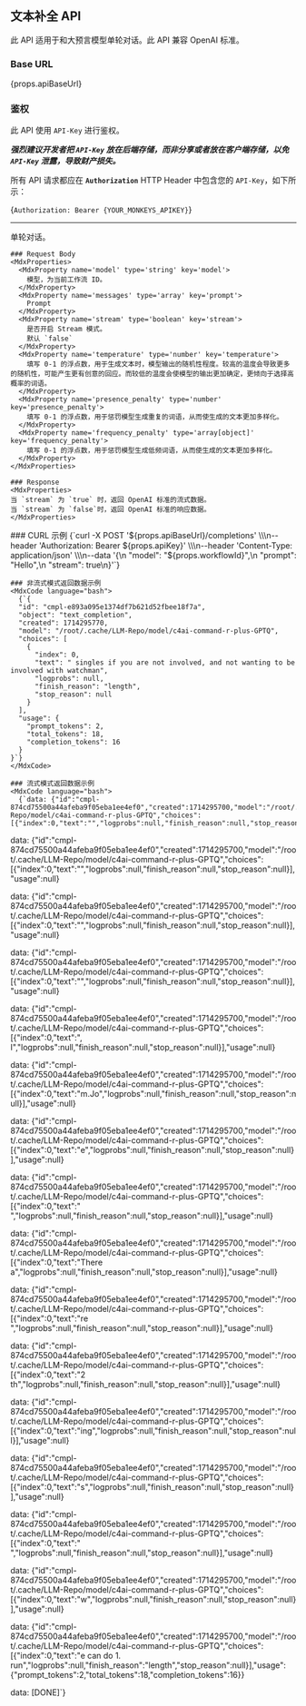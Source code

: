 
## 文本补全 API

此 API 适用于和大预言模型单轮对话。此 API 兼容 OpenAI 标准。

### Base URL

<MdxCode language="bash">{props.apiBaseUrl}</MdxCode>

### 鉴权

此 API 使用 `API-Key` 进行鉴权。

<i>**强烈建议开发者把 `API-Key` 放在后端存储，而非分享或者放在客户端存储，以免 `API-Key` 泄露，导致财产损失。**</i>

所有 API 请求都应在 **`Authorization`** HTTP Header 中包含您的 `API-Key`，如下所示：

<MdxCode language="bash">{`Authorization: Bearer {YOUR_MONKEYS_APIKEY}`}</MdxCode>

---

<MdxCurlHeader
  url='/completions'
  method='POST'
  title='单对话'
  name='#Create-Completions'
/>
<MdxRow>
  <MdxCol>
    单轮对话。

    ### Request Body
    <MdxProperties>
      <MdxProperty name='model' type='string' key='model'>
        模型，为当前工作流 ID。
      </MdxProperty>
      <MdxProperty name='messages' type='array' key='prompt'>
        Prompt
      </MdxProperty>
      <MdxProperty name='stream' type='boolean' key='stream'>
        是否开启 Stream 模式。
        默认 `false`
      </MdxProperty>
      <MdxProperty name='temperature' type='number' key='temperature'>
        填写 0-1 的浮点数，用于生成文本时，模型输出的随机性程度。较高的温度会导致更多的随机性，可能产生更有创意的回应。而较低的温度会使模型的输出更加确定，更倾向于选择高概率的词语。
      </MdxProperty>
      <MdxProperty name='presence_penalty' type='number' key='presence_penalty'>
        填写 0-1 的浮点数，用于惩罚模型生成重复的词语，从而使生成的文本更加多样化。
      </MdxProperty>
      <MdxProperty name='frequency_penalty' type='array[object]' key='frequency_penalty'>
        填写 0-1 的浮点数，用于惩罚模型生成低频词语，从而使生成的文本更加多样化。
      </MdxProperty>
    </MdxProperties>

    ### Response
    <MdxProperties>
    当 `stream` 为 `true` 时，返回 OpenAI 标准的流式数据。
    当 `stream` 为 `false`时，返回 OpenAI 标准的响应数据。
    </MdxProperties>

  </MdxCol>
  <MdxCol sticky>
    ### CURL 示例
    <MdxCode language="bash">
      {`curl -X POST '${props.apiBaseUrl}/completions' \\\n--header 'Authorization: Bearer ${props.apiKey}' \\\n--header 'Content-Type: application/json' \\\n--data '{\n    "model": "${props.workflowId}",\n    "prompt": "Hello",\n    "stream": true\n}'`}
    </MdxCode>

    ### 非流式模式返回数据示例
    <MdxCode language="bash">
      {`{
      "id": "cmpl-e893a095e1374df7b621d52fbee18f7a",
      "object": "text_completion",
      "created": 1714295770,
      "model": "/root/.cache/LLM-Repo/model/c4ai-command-r-plus-GPTQ",
      "choices": [
        {
          "index": 0,
          "text": " singles if you are not involved, and not wanting to be involved with watchman",
          "logprobs": null,
          "finish_reason": "length",
          "stop_reason": null
        }
      ],
      "usage": {
        "prompt_tokens": 2,
        "total_tokens": 18,
        "completion_tokens": 16
      }
    }`}
    </MdxCode>

    ### 流式模式返回数据示例
    <MdxCode language="bash">
      {`data: {"id":"cmpl-874cd75500a44afeba9f05eba1ee4ef0","created":1714295700,"model":"/root/.cache/LLM-Repo/model/c4ai-command-r-plus-GPTQ","choices":[{"index":0,"text":"","logprobs":null,"finish_reason":null,"stop_reason":null}],"usage":null}

data: {"id":"cmpl-874cd75500a44afeba9f05eba1ee4ef0","created":1714295700,"model":"/root/.cache/LLM-Repo/model/c4ai-command-r-plus-GPTQ","choices":[{"index":0,"text":"","logprobs":null,"finish_reason":null,"stop_reason":null}],"usage":null}

data: {"id":"cmpl-874cd75500a44afeba9f05eba1ee4ef0","created":1714295700,"model":"/root/.cache/LLM-Repo/model/c4ai-command-r-plus-GPTQ","choices":[{"index":0,"text":"","logprobs":null,"finish_reason":null,"stop_reason":null}],"usage":null}

data: {"id":"cmpl-874cd75500a44afeba9f05eba1ee4ef0","created":1714295700,"model":"/root/.cache/LLM-Repo/model/c4ai-command-r-plus-GPTQ","choices":[{"index":0,"text":"","logprobs":null,"finish_reason":null,"stop_reason":null}],"usage":null}

data: {"id":"cmpl-874cd75500a44afeba9f05eba1ee4ef0","created":1714295700,"model":"/root/.cache/LLM-Repo/model/c4ai-command-r-plus-GPTQ","choices":[{"index":0,"text":", I","logprobs":null,"finish_reason":null,"stop_reason":null}],"usage":null}

data: {"id":"cmpl-874cd75500a44afeba9f05eba1ee4ef0","created":1714295700,"model":"/root/.cache/LLM-Repo/model/c4ai-command-r-plus-GPTQ","choices":[{"index":0,"text":"m.Jo","logprobs":null,"finish_reason":null,"stop_reason":null}],"usage":null}

data: {"id":"cmpl-874cd75500a44afeba9f05eba1ee4ef0","created":1714295700,"model":"/root/.cache/LLM-Repo/model/c4ai-command-r-plus-GPTQ","choices":[{"index":0,"text":"e","logprobs":null,"finish_reason":null,"stop_reason":null}],"usage":null}

data: {"id":"cmpl-874cd75500a44afeba9f05eba1ee4ef0","created":1714295700,"model":"/root/.cache/LLM-Repo/model/c4ai-command-r-plus-GPTQ","choices":[{"index":0,"text":" ","logprobs":null,"finish_reason":null,"stop_reason":null}],"usage":null}

data: {"id":"cmpl-874cd75500a44afeba9f05eba1ee4ef0","created":1714295700,"model":"/root/.cache/LLM-Repo/model/c4ai-command-r-plus-GPTQ","choices":[{"index":0,"text":"There a","logprobs":null,"finish_reason":null,"stop_reason":null}],"usage":null}

data: {"id":"cmpl-874cd75500a44afeba9f05eba1ee4ef0","created":1714295700,"model":"/root/.cache/LLM-Repo/model/c4ai-command-r-plus-GPTQ","choices":[{"index":0,"text":"re ","logprobs":null,"finish_reason":null,"stop_reason":null}],"usage":null}

data: {"id":"cmpl-874cd75500a44afeba9f05eba1ee4ef0","created":1714295700,"model":"/root/.cache/LLM-Repo/model/c4ai-command-r-plus-GPTQ","choices":[{"index":0,"text":"2 th","logprobs":null,"finish_reason":null,"stop_reason":null}],"usage":null}

data: {"id":"cmpl-874cd75500a44afeba9f05eba1ee4ef0","created":1714295700,"model":"/root/.cache/LLM-Repo/model/c4ai-command-r-plus-GPTQ","choices":[{"index":0,"text":"ing","logprobs":null,"finish_reason":null,"stop_reason":null}],"usage":null}

data: {"id":"cmpl-874cd75500a44afeba9f05eba1ee4ef0","created":1714295700,"model":"/root/.cache/LLM-Repo/model/c4ai-command-r-plus-GPTQ","choices":[{"index":0,"text":"s","logprobs":null,"finish_reason":null,"stop_reason":null}],"usage":null}

data: {"id":"cmpl-874cd75500a44afeba9f05eba1ee4ef0","created":1714295700,"model":"/root/.cache/LLM-Repo/model/c4ai-command-r-plus-GPTQ","choices":[{"index":0,"text":" ","logprobs":null,"finish_reason":null,"stop_reason":null}],"usage":null}

data: {"id":"cmpl-874cd75500a44afeba9f05eba1ee4ef0","created":1714295700,"model":"/root/.cache/LLM-Repo/model/c4ai-command-r-plus-GPTQ","choices":[{"index":0,"text":"w","logprobs":null,"finish_reason":null,"stop_reason":null}],"usage":null}

data: {"id":"cmpl-874cd75500a44afeba9f05eba1ee4ef0","created":1714295700,"model":"/root/.cache/LLM-Repo/model/c4ai-command-r-plus-GPTQ","choices":[{"index":0,"text":"e can do 1. run","logprobs":null,"finish_reason":"length","stop_reason":null}],"usage":{"prompt_tokens":2,"total_tokens":18,"completion_tokens":16}}

data: [DONE]`}

</MdxCode>

  </MdxCol>
</MdxRow>

